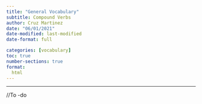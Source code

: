 ```yaml
---
title: "General Vocabulary"
subtitle: Compound Verbs
author: Cruz Martinez
date: "06/01/2021"
date-modified: last-modified
date-format: full

categories: [vocabulary]
toc: true
number-sections: true
format:
  html
---
```

---

//To -do